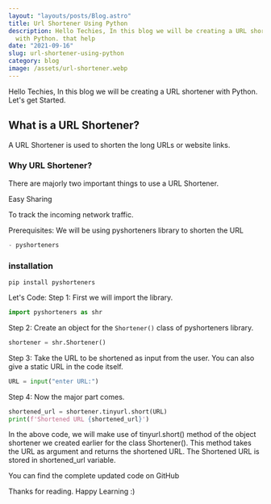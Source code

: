 ```yaml
---
layout: "layouts/posts/Blog.astro"
title: Url Shortener Using Python
description: Hello Techies, In this blog we will be creating a URL shortener
  with Python. that help
date: "2021-09-16"
slug: url-shortener-using-python
category: blog
image: /assets/url-shortener.webp
---
```



Hello Techies, In this blog we will be creating a URL shortener with Python. Let's get Started.

## What is a URL Shortener?

A URL Shortener is used to shorten the long URLs or website links.

### Why URL Shortener?

There are majorly two important things to use a URL Shortener.

Easy Sharing

To track the incoming network traffic.

Prerequisites: We will be using pyshorteners library to shorten the URL

```c
- pyshorteners
```

### installation

```
pip install pyshorteners
```

Let's Code: Step 1: First we will import the library.

```python
import pyshorteners as shr
```

Step 2: Create an object for the `Shortener()` class of pyshorteners library.

```python
shortener = shr.Shortener()
```

Step 3: Take the URL to be shortened as input from the user. You can also give a static URL in the code itself.

```python
URL = input("enter URL:")
```

Step 4: Now the major part comes.

```python
shortened_url = shortener.tinyurl.short(URL)
print(f'Shortened URL {shortened_url}')
```

In the above code, we will make use of tinyurl.short() method of the object shortener we created earlier for the class Shortener(). This method takes the URL as argument and returns the shortened URL. The Shortened URL is stored in shortened_url variable.

You can find the complete updated code on GitHub

Thanks for reading. Happy Learning :)
<Ad/>
